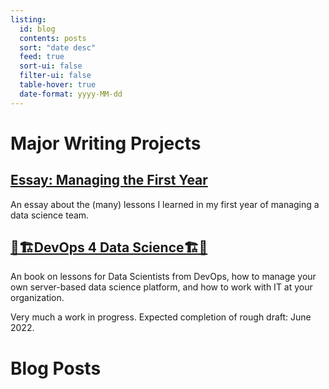 ```yaml
---
listing:
  id: blog
  contents: posts
  sort: "date desc"
  feed: true
  sort-ui: false
  filter-ui: false
  table-hover: true
  date-format: yyyy-MM-dd
---
```


# Major Writing Projects

## [Essay: Managing the First Year](/mfy.html)

An essay about the (many) lessons I learned in my first year of managing a data science team.

## [📕🏗DevOps 4 Data Science🏗📕](https://akgold.github.io/do4ds/)

An book on lessons for Data Scientists from DevOps, how to manage your own server-based data science platform, and how to work with IT at your organization.

Very much a work in progress. Expected completion of rough draft: June 2022.

# Blog Posts

::: {#blog}
:::
